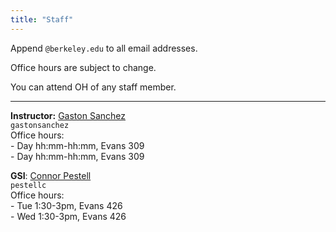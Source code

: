 ```yaml
---
title: "Staff"
---
```



Append `@berkeley.edu` to all email addresses.

Office hours are subject to change.

You can attend OH of any staff member.

-----

:::: {.grid}

::: {.g-col-6}
**Instructor:** <a href='https://www.gastonsanchez.com' target='_blank'>Gaston Sanchez</a><br>
`gastonsanchez`<br>
Office hours: <br>
- Day hh:mm-hh:mm, Evans 309<br>
- Day hh:mm-hh:mm, Evans 309
:::

::: {.g-col-6}
**GSI**: <a href="https://statistics.berkeley.edu/people/connor-pestell" target="_blank">Connor Pestell</a><br>
`pestellc`<br>
Office hours:<br>
- Tue 1:30-3pm, Evans 426<br>
- Wed 1:30-3pm, Evans 426
:::

::::
